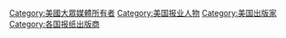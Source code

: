 [[Category:美國大眾媒體所有者|Category:美國大眾媒體所有者]]
[[Category:美国报业人物|Category:美国报业人物]]
[[Category:美国出版家|Category:美国出版家]]
[[Category:各国报纸出版商|Category:各国报纸出版商]]